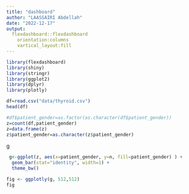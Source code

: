 ```yaml
---
title: "dashboard"
author: "LAASSAIRI Abdellah"
date: "2022-12-17"
output: 
  flexdashboard::flexdashboard
    orientation:columns
    vartical_layout:fill
---
```


```r
library(flexdashboard)
library(shiny)
library(stringr)
library(ggplot2)
library(dplyr)
library(plotly)

```

```r
df=read.csv("data/thyroid.csv")
head(df)
```

```r
#df$patient_gender=as.factor(as.character(df$patient_gender))
z=count(df,patient_gender)
z=data.frame(z)
z$patient_gender=as.character(z$patient_gender)
```

g

```r
 g<-ggplot(z, aes(x=patient_gender, y=n, fill=patient_gender) ) +
  geom_bar(stat="identity", width=1) +
  theme_bw() 


```

```r
fig <- ggplotly(g, 512,512)
fig
```
